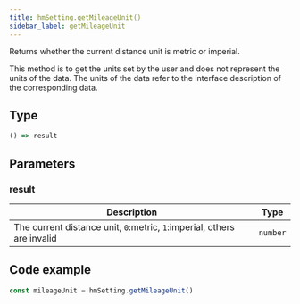 ```yaml
---
title: hmSetting.getMileageUnit()
sidebar_label: getMileageUnit
---
```


Returns whether the current distance unit is metric or imperial.

This method is to get the units set by the user and does not represent the units of the data. The units of the data refer to the interface description of the corresponding data.

## Type

```ts
() => result
```

## Parameters

### result

|                                Description                              |   Type   |
| ----------------------------------------------------------------------- | -------- |
| The current distance unit, `0`:metric, `1`:imperial, others are invalid | `number` |

## Code example

```js
const mileageUnit = hmSetting.getMileageUnit()
```
